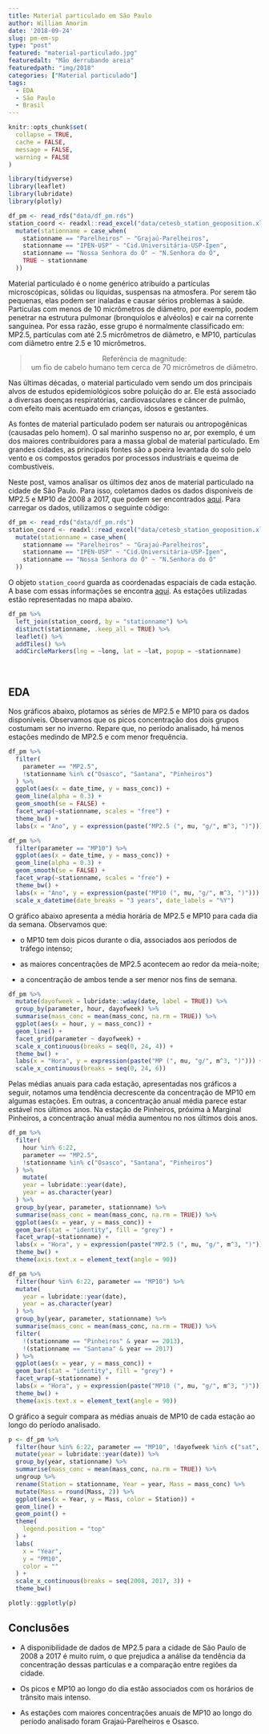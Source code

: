```yaml
---
title: Material particulado em São Paulo
author: William Amorim
date: '2018-09-24'
slug: pm-em-sp
type: "post"
featured: "material-particulado.jpg"
featuredalt: "Mão derrubando areia"
featuredpath: "img/2018"
categories: ["Material particulado"]
tags:
  - EDA
  - São Paulo
  - Brasil
---
```


```r
knitr::opts_chunk$set(
  collapse = TRUE, 
  cache = FALSE, 
  message = FALSE,
  warning = FALSE
)
```

```r
library(tidyverse)
library(leaflet)
library(lubridate)
library(plotly)

df_pm <- read_rds("data/df_pm.rds")
station_coord <- readxl::read_excel("data/cetesb_station_geoposition.xlsx") %>% 
  mutate(stationname = case_when(
    stationname == "Parelheiros" ~ "Grajaú-Parelheiros",
    stationname == "IPEN-USP" ~ "Cid.Universitária-USP-Ipen",
    stationname == "Nossa Senhora do Ó" ~ "N.Senhora do Ó",
    TRUE ~ stationname
  ))
```

Material particulado é o nome genérico atribuído a partículas microscópicas,  sólidas ou líquidas, suspensas na atmosfera. Por serem tão pequenas, elas podem ser inaladas e causar sérios problemas à saúde. Partículas com menos de 10 micrômetros de diâmetro, por exemplo, podem penetrar na estrutura pulmonar (bronquíolos e alvéolos) e cair na corrente sanguínea. Por essa razão, esse grupo é normalmente classificado em: MP2.5, partículas com até 2.5 micrômetros de diâmetro, e MP10, partículas com diâmetro entre 2.5 e 10 micrômetros. 

<center>
> Referência de magnitude: <br> um fio de cabelo humano tem cerca de 70 micrômetros de diâmetro.

</center>

Nas últimas décadas, o material particulado vem sendo um dos principais alvos de estudos epidemiológicos sobre poluição do ar. Ele está associado a diversas doenças respiratórias, cardiovasculares e câncer de pulmão, com efeito mais acentuado em crianças, idosos e gestantes.

As fontes de material particulado podem ser naturais ou antropogênicas (causadas pelo homem). O sal marinho suspenso no ar, por exemplo, é um dos maiores contribuidores para a massa global de material particulado. Em grandes cidades, as principais fontes são a poeira levantada do solo pelo vento e os compostos gerados por processos industriais e queima de combustíveis.

Neste post, vamos analisar os últimos dez anos de material particulado na cidade de São Paulo. Para isso, coletamos dados os dados disponíveis de MP2.5 e MP10 de 2008 a 2017, que podem ser encontrados [aqui](https://github.com/williamorim/Rpollution-blog/blob/master/content/blog/data/df_pm.rds). Para carregar os dados, utilizamos o seguinte código:

```r
df_pm <- read_rds("data/df_pm.rds")
station_coord <- readxl::read_excel("data/cetesb_station_geoposition.xlsx") %>% 
  mutate(stationname = case_when(
    stationname == "Parelheiros" ~ "Grajaú-Parelheiros",
    stationname == "IPEN-USP" ~ "Cid.Universitária-USP-Ipen",
    stationname == "Nossa Senhora do Ó" ~ "N.Senhora do Ó"
  ))
```

O objeto `station_coord` guarda as coordenadas espaciais de cada estação. A base com essas informações se encontra [aqui](https://github.com/williamorim/Rpollution-blog/blob/master/content/blog/data/cetesb_station_geoposition.xlsx). As estações utilizadas estão representadas no mapa abaixo.

```r
df_pm %>%
  left_join(station_coord, by = "stationname") %>% 
  distinct(stationname, .keep_all = TRUE) %>% 
  leaflet() %>%
  addTiles() %>%
  addCircleMarkers(lng = ~long, lat = ~lat, popup = ~stationname)
```

<br>

## EDA

Nos gráficos abaixo, plotamos as séries de MP2.5 e MP10 para os dados disponíveis. Observamos que os picos concentração dos dois grupos costumam ser no inverno. Repare que, no período analisado, há menos estações medindo de MP2.5 e com menor frequência.

```r
df_pm %>% 
  filter(
    parameter == "MP2.5", 
    !stationname %in% c("Osasco", "Santana", "Pinheiros")
  ) %>%
  ggplot(aes(x = date_time, y = mass_conc)) +
  geom_line(alpha = 0.3) +
  geom_smooth(se = FALSE) +
  facet_wrap(~stationname, scales = "free") +
  theme_bw() +
  labs(x = "Ano", y = expression(paste("MP2.5 (", mu, "g/", m^3, ")")))
```

```r
df_pm %>% 
  filter(parameter == "MP10") %>%
  ggplot(aes(x = date_time, y = mass_conc)) +
  geom_line(alpha = 0.3) +
  geom_smooth(se = FALSE) +
  facet_wrap(~stationname, scales = "free") +
  theme_bw() +
  labs(x = "Ano", y = expression(paste("MP10 (", mu, "g/", m^3, ")"))) +
  scale_x_datetime(date_breaks = "3 years", date_labels = "%Y")
```

O gráfico abaixo apresenta a média horária de MP2.5 e MP10 para cada dia da semana. Observamos que:

- o MP10 tem dois picos durante o dia, associados aos períodos de tráfego intenso;

- as maiores concentrações de MP2.5 acontecem ao redor da meia-noite;

- a concentração de ambos tende a ser menor nos fins de semana. 

```r
df_pm %>%
  mutate(dayofweek = lubridate::wday(date, label = TRUE)) %>%
  group_by(parameter, hour, dayofweek) %>% 
  summarise(mass_conc = mean(mass_conc, na.rm = TRUE)) %>% 
  ggplot(aes(x = hour, y = mass_conc)) +
  geom_line() +
  facet_grid(parameter ~ dayofweek) +
  scale_x_continuous(breaks = seq(0, 24, 4)) +
  theme_bw() +
  labs(x = "Hora", y = expression(paste("MP (", mu, "g/", m^3, ")"))) +
  scale_x_continuous(breaks = seq(0, 24, 6))
```

Pelas médias anuais para cada estação, apresentadas nos gráficos a seguir, notamos uma tendência decrescente da concentração de MP10 em algumas estações. Em outras, a concentração anual média parece estar estável nos últimos anos. Na estação de Pinheiros, próxima à Marginal Pinheiros, a concentração anual média aumentou no nos últimos dois anos. 

```r
df_pm %>%
  filter(
    hour %in% 6:22, 
    parameter == "MP2.5",
    !stationname %in% c("Osasco", "Santana", "Pinheiros")
  ) %>% 
    mutate(
    year = lubridate::year(date),
    year = as.character(year)
  ) %>% 
  group_by(year, parameter, stationname) %>% 
  summarise(mass_conc = mean(mass_conc, na.rm = TRUE)) %>% 
  ggplot(aes(x = year, y = mass_conc)) +
  geom_bar(stat = "identity", fill = "grey") +
  facet_wrap(~stationname) +
  labs(x = "Hora", y = expression(paste("MP2.5 (", mu, "g/", m^3, ")"))) +
  theme_bw() +
  theme(axis.text.x = element_text(angle = 90))
```

```r
df_pm %>%
  filter(hour %in% 6:22, parameter == "MP10") %>% 
  mutate(
    year = lubridate::year(date),
    year = as.character(year)
  ) %>% 
  group_by(year, parameter, stationname) %>% 
  summarise(mass_conc = mean(mass_conc, na.rm = TRUE)) %>% 
  filter(
    !(stationname == "Pinheiros" & year == 2013),
    !(stationname == "Santana" & year == 2017)
  ) %>%
  ggplot(aes(x = year, y = mass_conc)) +
  geom_bar(stat = "identity", fill = "grey") +
  facet_wrap(~stationname) +
  labs(x = "Hora", y = expression(paste("MP10 (", mu, "g/", m^3, ")"))) +
  theme_bw() +
  theme(axis.text.x = element_text(angle = 90))
```

O gráfico a seguir compara as médias anuais de MP10 de cada estação ao longo do período analisado.

```r
p <- df_pm %>%
  filter(hour %in% 6:22, parameter == "MP10", !dayofweek %in% c("sat", "sun")) %>% 
  mutate(year = lubridate::year(date)) %>% 
  group_by(year, stationname) %>% 
  summarise(mass_conc = mean(mass_conc, na.rm = TRUE)) %>%
  ungroup %>% 
  rename(Station = stationname, Year = year, Mass = mass_conc) %>%
  mutate(Mass = round(Mass, 2)) %>% 
  ggplot(aes(x = Year, y = Mass, color = Station)) +
  geom_line() +
  geom_point() +
  theme(
    legend.position = "top"
  ) +
  labs(
    x = "Year",
    y = "PM10",
    color = ""
  ) +
  scale_x_continuous(breaks = seq(2008, 2017, 3)) +
  theme_bw()

plotly::ggplotly(p)
```

## Conclusões

- A disponibilidade de dados de MP2.5 para a cidade de São Paulo de 2008 a 2017 é muito ruim, o que prejudica a análise da tendência da concentração dessas partículas e a comparação entre regiões da cidade.

- Os picos e MP10 ao longo do dia estão associados com os horários de trânsito mais intenso.

- As estações com maiores concentrações anuais de MP10 ao longo do período analisado foram Grajaú-Parelheiros e Osasco.
